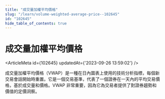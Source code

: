```yaml
---
title: "成交量加權平均價格"
slug: "/learn/volume-weighted-average-price--102645"
id: "102645"
hide_table_of_contents: true
---
```



# 成交量加權平均價格

<ArticleMeta id={102645} updatedAt={'2023-09-26 13:59:02'} />
<div className='border-solid border-b border-t-0 my-4 border-[var(--ifm-color-gray-300)]' />

成交量加權平均價格（VWAP）是一種在日內圖表上使用的技術分析指標，每個新交易會話開始時重置。它是一個交易基準，代表了一個證券在一天內的平均交易價格，基於成交量和價格。VWAP 非常重要，因為它為交易者提供了對證券趨勢和價值的定價洞察。
